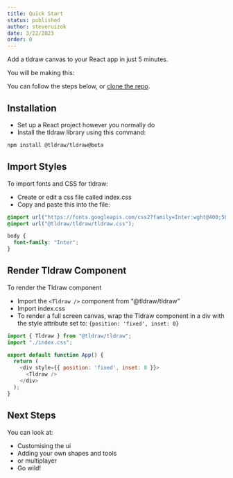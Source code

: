 ```yaml
---
title: Quick Start
status: published
author: steveruizok
date: 3/22/2023
order: 0
---
```


Add a tldraw canvas to your React app in just 5 minutes.

You will be making this:  



You can follow the steps below, or [clone the repo](https://github.com/tldraw/vite-template). 

## Installation

- Set up a React project however you normally do
- Install the tldraw library using this command:
```bash
npm install @tldraw/tldraw@beta
```

## Import Styles
To import fonts and CSS for tldraw:

- Create or edit a css file called index.css 
- Copy and paste this into the file:
```CSS
@import url("https://fonts.googleapis.com/css2?family=Inter:wght@400;500;700&family=Roboto+Mono:wght@400;700&display=swap");
@import url("@tldraw/tldraw/tldraw.css");

body {
  font-family: "Inter";
}
```

## Render Tldraw Component

To render the Tldraw component

- Import the ```<Tldraw />``` component from “@tldraw/tldraw”
- Import index.css
- To render a full screen canvas, wrap the Tldraw component in a div with the style attribute set to: ```{position: 'fixed', inset: 0}```
```javascript
import { Tldraw } from "@tldraw/tldraw";
import "./index.css";

export default function App() {
  return (
    <div style={{ position: 'fixed', inset: 0 }}>
      <Tldraw />
    </div>
  );
}
```

## Next Steps
You can look at: 

- Customising the ui 
- Adding your own shapes and tools 
- or multiplayer 
- Go wild! 
